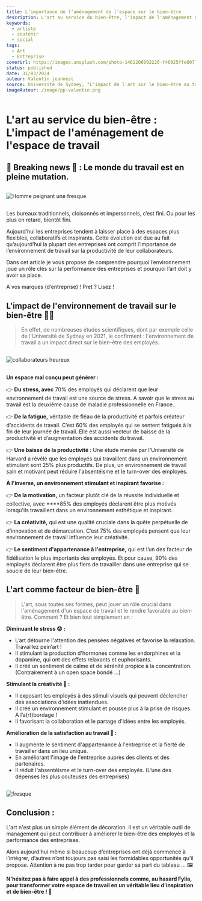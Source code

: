 ```yaml
---
title: L’importance de l’aménagement de l’espace sur le bien-être
description: L'art au service du bien-être, l'impact de l'aménagement de l'espace de travail
keywords:
  - artiste
  - soutenir
  - social
tags:
  - Art
  - Entreprise
coverUrl: https://images.unsplash.com/photo-1462206092226-f46025ffe607?q=80&w=2074&auto=format&fit=crop&ixlib=rb-4.0.3&ixid=M3wxMjA3fDB8MHxwaG90by1wYWdlfHx8fGVufDB8fHx8fA%3D%3D
status: published
date: 31/03/2024
auteur: Valentin jeannest
source: Université de Sydney, "L'impact de l'art sur le bien-être au travail" en 2021 & Art & Bien-être, "L'art au service du bien-être”
imageAuteur: /image/pp-valentin.png
---
```


# L'art au service du bien-être : L'impact de l'aménagement de l'espace de travail

## 🚨 Breaking news 🚨 : Le monde du travail est en pleine mutation.

##

![Homme peignant une fresque](https://images.unsplash.com/photo-1556801587-bbbb66081240?q=80&w=2070&auto=format&fit=crop&ixlib=rb-4.0.3&ixid=M3wxMjA3fDB8MHxwaG90by1wYWdlfHx8fGVufDB8fHx8fA%3D%3D)

##

Les bureaux traditionnels, cloisonnés et impersonnels, c’est fini. Ou pour les plus en retard, bientôt fini.

Aujourd’hui les entreprises tendent à laisser place à des espaces plus flexibles, collaboratifs et inspirants. Cette évolution est due au fait qu’aujourd’hui la plupart des entreprises ont comprit l’importance de l’environnement de travail sur la productivité de leur collaborateurs.

Dans cet article je vous propose de comprendre pourquoi l’environnement joue un rôle clés sur la performance des entreprises et pourquoi l’art doit y avoir sa place.

A vos marques (d’entreprise) ! Pret ? Lisez !

## L'impact de l'environnement de travail sur le bien-être 👨‍💼

> En effet, de nombreuses études scientifiques, dont par exemple celle de l'Université de Sydney en 2021, le confirment : l'environnement de travail a un impact direct sur le bien-être des employés.

##

![collaborateurs heureux](https://images.unsplash.com/photo-1520694478166-daaaaec95b69?q=80&w=2070&auto=format&fit=crop&ixlib=rb-4.0.3&ixid=M3wxMjA3fDB8MHxwaG90by1wYWdlfHx8fGVufDB8fHx8fA%3D%3D)

##

**Un espace mal conçu peut générer :**

👉 **Du stress, avec** 70% des employés qui déclarent que leur environnement de travail est une source de stress. A savoir que le stress au travail est la deuxième cause de maladie professionnelle en France.

👉 **De la fatigue,** véritable de fléau de la productivité et parfois créateur d’accidents de travail. C’est 60% des employés qui se sentent fatigués à la fin de leur journée de travail. Elle est aussi vecteur de baisse de la productivité et d’augmentation des accidents du travail.

👉 **Une baisse de la productivité :** Une étude menée par l'Université de Harvard a révélé que les employés qui travaillent dans un environnement stimulant sont 25% plus productifs. De plus, un environnement de travail sain et motivant peut réduire l'absentéisme et le turn-over des employés.

**À l'inverse, un environnement stimulant et inspirant favorise :**

👉 **De la motivation,** un facteur plutôt clé de la réussite individuelle et collective, avec \*\*\*\*85% des employés déclarent être plus motivés lorsqu'ils travaillent dans un environnement esthétique et inspirant.

👉 **La créativité,** qui est une qualité cruciale dans la quête perpétuelle de d’innovation et de démarcation. C’est 75% des employés pensent que leur environnement de travail influence leur créativité.

👉 **Le sentiment d'appartenance à l'entreprise,** qui est l’un des facteur de fidélisation le plus importants des employés. Et pour cause, 90% des employés déclarent être plus fiers de travailler dans une entreprise qui se soucie de leur bien-être.

## L'art comme facteur de bien-être 🎉

> L'art, sous toutes ses formes, peut jouer un rôle crucial dans l'aménagement d'un espace de travail et le rendre favorable au bien-être. Comment ? Et bien tout simplement en :

**Diminuant le stress 😟 :**

- L’art détourne l'attention des pensées négatives et favorise la relaxation. Travaillez pein’art !
- Il stimulant la production d'hormones comme les endorphines et la dopamine, qui ont des effets relaxants et euphorisants.
- Il créé un sentiment de calme et de sérénité propice à la concentration. (Contrairement à un open space bondé …)

**Stimulant la créativité 🌅 :**

- Il exposant les employés à des stimuli visuels qui peuvent déclencher des associations d'idées inattendues.
- Il créé un environnement stimulant et pousse plus à la prise de risques. A l’a(rt)bordage !
- Il favorisant la collaboration et le partage d'idées entre les employés.

**Amélioration de la satisfaction au travail 💖 :**

- Il augmente le sentiment d'appartenance à l'entreprise et la fierté de travailler dans un lieu unique.
- En améliorant l'image de l'entreprise auprès des clients et des partenaires.
- Il réduit l'absentéisme et le turn-over des employés. (L’une des dépenses les plus couteuses des entreprises)

##

![fresque](https://images.unsplash.com/photo-1551729140-4b0ce561dfff?q=80&w=2070&auto=format&fit=crop&ixlib=rb-4.0.3&ixid=M3wxMjA3fDB8MHxwaG90by1wYWdlfHx8fGVufDB8fHx8fA%3D%3D)

##

## Conclusion :

L'art n'est plus un simple élément de décoration. Il est un véritable outil de management qui peut contribuer à améliorer le bien-être des employés et la performance des entreprises.

Alors aujourd’hui même si beaucoup d’entreprises ont déjà commencé à l’intégrer, d’autres n’ont toujours pas saisi les formidables opportunités qu’il propose. Attention à ne pas trop tarder pour garder sa part du tableau … 🖼️

**N'hésitez pas à faire appel à des professionnels comme, au hasard Fylia, pour transformer votre espace de travail en un véritable lieu d'inspiration et de bien-être ! 🌇**
